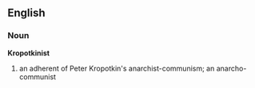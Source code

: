 ==English==

===Noun===
'''Kropotkinist'''

#an adherent of Peter Kropotkin's anarchist-communism; an anarcho-communist